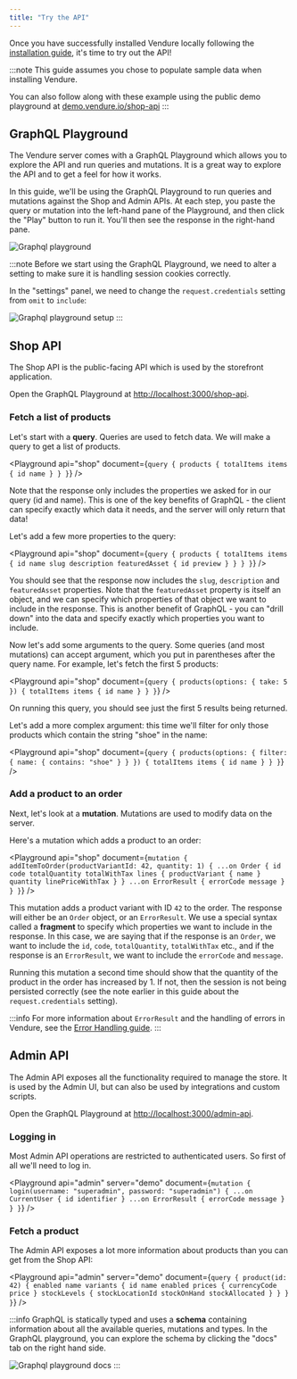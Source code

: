 ```yaml
---
title: "Try the API"
---
```



Once you have successfully installed Vendure locally following the [installation guide](/guides/getting-started/installation),
it's time to try out the API!

:::note
This guide assumes you chose to populate sample data when installing Vendure.

You can also follow along with these example using the public demo playground at [demo.vendure.io/shop-api](https://demo.vendure.io/shop-api)
:::

## GraphQL Playground

The Vendure server comes with a GraphQL Playground which allows you to explore the API and run queries and mutations. It is
a great way to explore the API and to get a feel for how it works.

In this guide, we'll be using the GraphQL Playground to run queries and mutations against the Shop and Admin APIs. At each
step, you paste the query or mutation into the left-hand pane of the Playground, and then click the "Play" button to run it.
You'll then see the response in the right-hand pane.

![Graphql playground](./playground.webp)

:::note
Before we start using the GraphQL Playground, we need to alter a setting to make sure it is handling session cookies
correctly.

In the "settings" panel, we need to change the `request.credentials` setting from `omit` to `include`:

![Graphql playground setup](./playground-setup.webp)
:::

## Shop API

The Shop API is the public-facing API which is used by the storefront application.

Open the GraphQL Playground at [http://localhost:3000/shop-api](http://localhost:3000/shop-api).

### Fetch a list of products

Let's start with a **query**. Queries are used to fetch data. We will make a query to get a list of products.

<Playground api="shop" document={`
query {
  products {
    totalItems
    items {
      id
      name
    }
  }
}
`} />


Note that the response only includes the properties we asked for in our query (id and name). This is one of the key benefits
of GraphQL - the client can specify exactly which data it needs, and the server will only return that data!

Let's add a few more properties to the query:

<Playground api="shop" document={`
query {
  products {
    totalItems
    items {
      id
      name
      slug
      description
      featuredAsset {
        id
        preview
      }
    }
  }
}
`} />

You should see that the response now includes the `slug`, `description` and `featuredAsset` properties. Note that the
`featuredAsset` property is itself an object, and we can specify which properties of that object we want to include in the
response. This is another benefit of GraphQL - you can "drill down" into the data and specify exactly which properties you
want to include.

Now let's add some arguments to the query. Some queries (and most mutations) can accept argument, which you put in parentheses
after the query name. For example, let's fetch the first 5 products:

<Playground api="shop" document={`
query {
  products(options: { take: 5 }) {
    totalItems
    items {
      id
      name
    }
  }
}
`} />

On running this query, you should see just the first 5 results being returned.

Let's add a more complex argument: this time we'll filter for only those products which contain the string "shoe" in the
name:

<Playground api="shop" document={`
query {
  products(options: {
    filter: { name: { contains: "shoe" } }
  }) {
    totalItems
    items {
      id
      name
    }
  }
}
`} />

### Add a product to an order

Next, let's look at a **mutation**. Mutations are used to modify data on the server.

Here's a mutation which adds a product to an order:

<Playground api="shop" document={`
mutation {
  addItemToOrder(productVariantId: 42, quantity: 1) {
    ...on Order {
      id
      code
      totalQuantity
      totalWithTax
      lines {
        productVariant {
          name
        }
        quantity
        linePriceWithTax
      }
    }
    ...on ErrorResult {
      errorCode
      message
    }
  }
}
`} />

This mutation adds a product variant with ID `42` to the order. The response will either be an `Order` object, or an `ErrorResult`.
We use a special syntax called a **fragment** to specify which properties we want to include in the response. In this case,
we are saying that if the response is an `Order`, we want to include the `id`, `code`, `totalQuantity`, `totalWithTax` etc., and
if the response is an `ErrorResult`, we want to include the `errorCode` and `message`.

Running this mutation a second time should show that the quantity of the product in the order has increased by 1. If not,
then the session is not being persisted correctly (see the note earlier in this guide about the `request.credentials` setting).

:::info
For more information about `ErrorResult` and the handling of errors in Vendure, see the [Error Handling guide](/guides/advanced-topics/error-handling).
:::

## Admin API

The Admin API exposes all the functionality required to manage the store. It is used by the Admin UI, but can also be used
by integrations and custom scripts.

Open the GraphQL Playground at [http://localhost:3000/admin-api](http://localhost:3000/admin-api).

### Logging in

Most Admin API operations are restricted to authenticated users. So first of all we'll need to log in.

<Playground api="admin" server="demo" document={`
mutation {
  login(username: "superadmin", password: "superadmin") {
    ...on CurrentUser {
      id
      identifier
    }
    ...on ErrorResult {
      errorCode
      message
    }
  }
}
`} />

### Fetch a product

The Admin API exposes a lot more information about products than you can get from the Shop API:

<Playground api="admin" server="demo" document={`
query {
  product(id: 42) {
    enabled
    name
    variants {
      id
      name
      enabled
      prices {
        currencyCode
        price
      }
      stockLevels {
        stockLocationId
        stockOnHand
        stockAllocated
      }
    }
  }
}
`} />

:::info
GraphQL is statically typed and uses a **schema** containing information about all the available queries, mutations and types. In the
GraphQL playground, you can explore the schema by clicking the "docs" tab on the right hand side.

![Graphql playground docs](./playground-docs.webp)
:::
